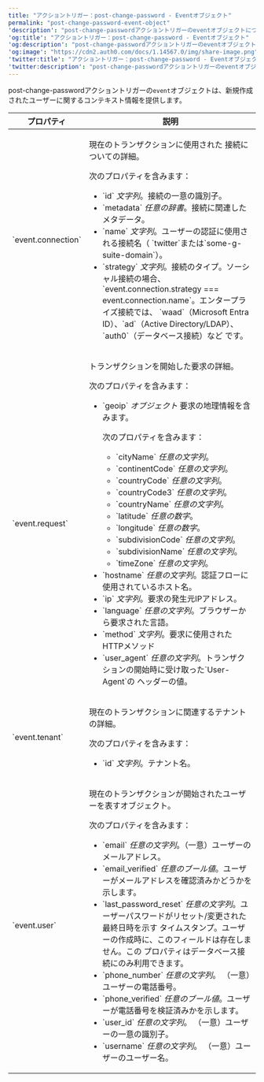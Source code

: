 ---
title: "アクショントリガー：post-change-password - Eventオブジェクト"
permalink: "post-change-password-event-object"
'description': "post-change-passwordアクショントリガーのeventオブジェクトについて説明します。このオブジェクトは、新規作成されたユーザーに関するコンテキスト情報を提供します。"
'og:title': "アクショントリガー：post-change-password - Eventオブジェクト"
'og:description': "post-change-passwordアクショントリガーのeventオブジェクトについて説明します。このオブジェクトは、新規作成されたユーザーに関するコンテキスト情報を提供します。"
'og:image': "https://cdn2.auth0.com/docs/1.14567.0/img/share-image.png"
'twitter:title': "アクショントリガー：post-change-password - Eventオブジェクト"
'twitter:description': "post-change-passwordアクショントリガーのeventオブジェクトについて説明します。このオブジェクトは、新規作成されたユーザーに関するコンテキスト情報を提供します。"
---

post-change-passwordアクショントリガーの`event`オブジェクトは、新規作成されたユーザーに関するコンテキスト情報を提供します。

<table class="table">
<thead>
<tr>
<th>プロパティ</th>
<th>説明</th>
</tr>
</thead>
<tbody>
<tr>
<td>
<p>`event.connection`</p>
</td>
<td>
<p>現在のトランザクションに使用された
          接続についての詳細。</p>
<p>次のプロパティを含みます：</p>
<ul>
<li>`id` <em>文字列</em>。<span>接続の一意の識別子。</span></li>
<li>
`metadata` <em>任意の辞書</em>。<span>接続に関連したメタデータ。</span>
</li>
<li>
`name` <em>文字列</em>。<span>ユーザーの認証に使用される接続名（
              `twitter`または`some-g-suite-domain`）。</span>
</li>
<li>
`strategy` <em>文字列</em>。<span>接続のタイプ。ソーシャル接続の場合、
              `event.connection.strategy === event.connection.name`。エンタープライズ接続では、
              `waad`（Microsoft Entra ID）、`ad`（Active
              Directory/LDAP）、`auth0`（データベース接続）など
              です。</span>
</li>
</ul>
</td>
</tr>
<tr>
<td>
<p>`event.request`</p>
</td>
<td>
<p>トランザクションを開始した要求の詳細。</p>
<p>次のプロパティを含みます：</p>
<ul>
<li>
`geoip`
<em>オブジェクト</em>
<span>
要求の地理情報を含みます。<p>次のプロパティを含みます：</p>
<ul>
<li>`cityName` <em>任意の文字列</em>。</li>
<li>`continentCode` <em>任意の文字列</em>。</li>
<li>`countryCode` <em>任意の文字列</em>。</li>
<li>`countryCode3` <em>任意の文字列</em>。</li>
<li>`countryName` <em>任意の文字列</em>。</li>
<li>`latitude` <em>任意の数字</em>。</li>
<li>`longitude` <em>任意の数字</em>。</li>
<li>`subdivisionCode` <em>任意の文字列</em>。</li>
<li>`subdivisionName` <em>任意の文字列</em>。</li>
<li>`timeZone` <em>任意の文字列</em>。</li>
</ul>
</span>
</li>
<li>`hostname` <em>任意の文字列</em>。<span>認証フローに使用されているホスト名。</span></li>
<li>
`ip` <em>文字列</em>。<span>要求の発生元IPアドレス。</span>
</li>
<li>
`language` <em>任意の文字列</em>。<span>ブラウザーから要求された言語。</span>
</li>
<li>
`method` <em>文字列</em>。<span>要求に使用されたHTTPメソッド</span>
</li>
<li>
`user_agent` <em>任意の文字列</em>。<span>トランザクションの開始時に受け取った`User-Agent`の
              ヘッダーの値。</span>
</li>
</ul>
</td>
</tr>
<tr>
<td>
<p>`event.tenant`</p>
</td>
<td>
<p>現在のトランザクションに関連するテナントの詳細。</p>
<p>次のプロパティを含みます：</p>
<ul>
<li>`id` <em>文字列</em>。<span>テナント名。</span></li>
</ul>
</td>
</tr>
<tr>
<td>
<p>`event.user`</p>
</td>
<td>
<p>現在のトランザクションが開始されたユーザーを表すオブジェクト。</p>
<p>次のプロパティを含みます：</p>
<ul>
<li>
`email` <em>任意の文字列</em>。<span>（一意）ユーザーのメールアドレス。</span>
</li>
<li>`email_verified` <em>任意のブール値</em>。<span>ユーザーがメールアドレスを確認済みかどうかを示します。</span></li>
<li>
`last_password_reset` <em>任意の文字列</em>。<span>ユーザーパスワードがリセット/変更された最終日時を示す
              タイムスタンプ。ユーザーの作成時に、このフィールドは存在しません。この
              プロパティはデータベース接続にのみ利用できます。</span>
</li>
<li>
`phone_number` <em>任意の文字列</em>。
            <span>（一意）ユーザーの電話番号。</span>
</li>
<li>
`phone_verified` <em>任意のブール値</em>。<span>ユーザーが電話番号を検証済みかを示します。</span>
</li>
<li>
`user_id` <em>任意の文字列</em>。
            <span>（一意）ユーザーの一意の識別子。</span>
</li>
<li>
`username` <em>任意の文字列</em>。
            <span>（一意）ユーザーのユーザー名。</span>
</li>
</ul>
</td>
</tr>
</tbody>
</table>